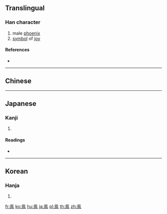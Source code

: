 {{character info/new}}
{{also|鳳}}
==Translingual==

===Han character===
{{Han char|rn=196|rad=鳥|as=02|sn=13|four=|canj=HNHAF}}

# male [[phoenix]]
# [[symbol]] of [[joy]]

====References====
* {{Han ref|kx=1482.021|dkj=46657|hdz=74614.040|uh=9CEF|ud=40175}}

----

==Chinese==
{{zh-see|鳳|v}}

----

==Japanese==

===Kanji===
{{ja-kanji|grade=|rs=鳥02}}

# {{defn|lang=ja|sort=鳥02}}

====Readings====
* {{ja-readings|on=[[ほう]] (hō), [[ふう]] (fū)|kun=[[おおとり]] (ootori), [[ほうおう]] (houou)}}

----

==Korean==

===Hanja===
{{ko-hanja|hangeul=봉|eumhun=|rv=bong|mr=pong|y=pong}}

# {{defn|lang=ko|sort=鳥02}}

[[fr:鳯]]
[[ko:鳯]]
[[hu:鳯]]
[[ja:鳯]]
[[pl:鳯]]
[[th:鳯]]
[[zh:鳯]]